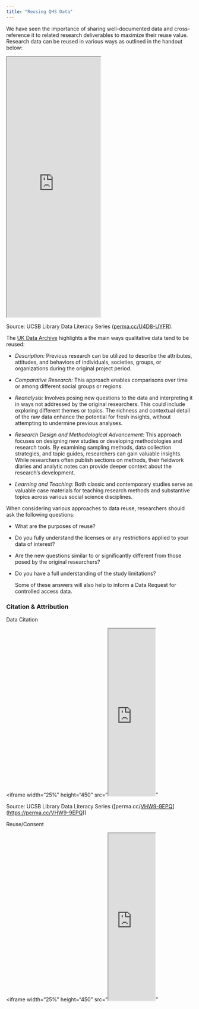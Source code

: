 ```yaml
---
title: "Reusing QHS Data"
---
```


We have seen the importance of sharing well-documented data and cross-reference it to related research deliverables to maximize their reuse value. Research data can be reused in various ways as outlined in the handout below:

<iframe width="50%" height="700" src="https://rcd.ucsb.edu/sites/default/files/2023-03/dls-n06-2021-reuse-navy.pdf">

</iframe>

Source: UCSB Library Data Literacy Series ([perma.cc/U4D8-UYFR](https://perma.cc/AD4C-272F)).

The [UK Data Archive](https://ukdataservice.ac.uk/learning-hub/qualitative-data/reusing-qualitative-data/approaches-to-reusing-qualitative-data/) highlights a the main ways qualitative data tend to be reused:

-   *Description:* Previous research can be utilized to describe the attributes, attitudes, and behaviors of individuals, societies, groups, or organizations during the original project period.

-   *Comparative Research:* This approach enables comparisons over time or among different social groups or regions.

-   *Reanalysis:* Involves posing new questions to the data and interpreting it in ways not addressed by the original researchers. This could include exploring different themes or topics. The richness and contextual detail of the raw data enhance the potential for fresh insights, without attempting to undermine previous analyses.

-   *Research Design and Methodological Advancement:* This approach focuses on designing new studies or developing methodologies and research tools. By examining sampling methods, data collection strategies, and topic guides, researchers can gain valuable insights. While researchers often publish sections on methods, their fieldwork diaries and analytic notes can provide deeper context about the research's development.

-   *Learning and Teaching:* Both classic and contemporary studies serve as valuable case materials for teaching research methods and substantive topics across various social science disciplines.

When considering various approaches to data reuse, researchers should ask the following questions:

-   What are the purposes of reuse?

-   Do you fully understand the licenses or any restrictions applied to your data of interest?

-   Are the new questions similar to or significantly different from those posed by the original researchers?

-   Do you have a full understanding of the study limitations?

    Some of these answers will also help to inform a Data Request for controlled access data.

### Citation & Attribution

Data Citation

\<iframe width="25%" height="450" src="<iframe width="25%" height="450" src="https://rcd.ucsb.edu/sites/default/files/2023-03/dls_n2_datacitation_navy_1.pdf"> </iframe>"

Source: UCSB Library Data Literacy Series (\[perma.cc/[VHW9-9EPQ](https://perma.cc/VHW9-9EPQ)\](<https://perma.cc/VHW9-9EPQ>))

Reuse/Consent

\<iframe width="25%" height="450" src="<iframe width="25%" height="450" src="https://rcd.ucsb.edu/sites/default/files/2024-04/DLS-202404-ConsentDataSharing%26Reuse-navy.pdf"> </iframe>"
